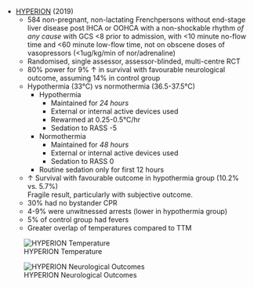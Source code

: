 * [HYPERION](https://www.nejm.org/doi/full/10.1056/NEJMoa1906661) (2019)
	* 584 non-pregnant, non-lactating Frenchpersons without end-stage liver disease post IHCA or OOHCA with a non-shockable rhythm *of any cause* with GCS <8 prior to admission, with <10 minute no-flow time and <60 minute low-flow time, not on obscene doses of vasopressors (<1ug/kg/min of nor/adrenaline)
	* Randomised, single assessor, assessor-blinded, multi-centre RCT
	* 80% power for 9% ↑ in survival with favourable neurological outcome, assuming 14% in control group
	* Hypothermia (33°C) vs normothermia (36.5-37.5°C)
		* Hypothermia
			* Maintained for *24 hours*
			* External or internal active devices used
			* Rewarmed at 0.25-0.5°C/hr
			* Sedation to RASS -5
		* Normothermia
			* Maintained for *48 hours*
			* External or internal active devices used
			* Sedation to RASS 0
		* Routine sedation only for first 12 hours
	* ↑ Survival with favourable outcome in hypothermia group (10.2% vs. 5.7%)\
	Fragile result, particularly with subjective outcome.
	* 30% had no bystander CPR
	* 4-9% were unwitnessed arrests (lower in hypothermia group)
	* 5% of control group had fevers
	* Greater overlap of temperatures compared to TTM

:::column-margin
![HYPERION Temperature](/resources/hyperion_temp.jpeg)
:::

:::column-margin
![HYPERION Neurological Outcomes](/resources/hyperion_cpc.png)
:::